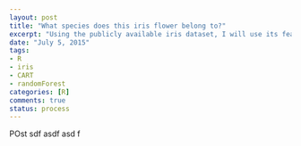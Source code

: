 ```yaml
---
layout: post
title: "What species does this iris flower belong to?"
excerpt: "Using the publicly available iris dataset, I will use its features to predict the species the flower belongs to"
date: "July 5, 2015"
tags: 
- R
- iris
- CART
- randomForest
categories: [R]
comments: true
status: process
---
```


POst
sdf
asdf
asd
f
